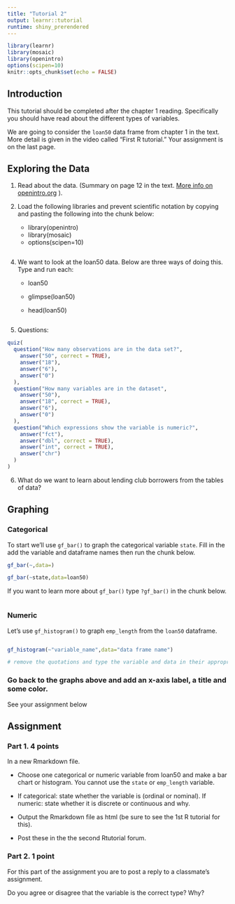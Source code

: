 ```yaml
---
title: "Tutorial 2"
output: learnr::tutorial
runtime: shiny_prerendered
---
```


```r
library(learnr)
library(mosaic)
library(openintro)
options(scipen=10)
knitr::opts_chunk$set(echo = FALSE)
```

## Introduction

This tutorial should be completed after the chapter 1 reading.
Specifically you should have read about the different types of
variables.

We are going to consider the `loan50` data frame from chapter 1 in the
text. More detail is given in the video called "First R tutorial." Your
assignment is on the last page.

## Exploring the Data

1.  Read about the data. (Summary on page 12 in the text. [More info on
    openintro.org](https://www.openintro.org/data/index.php?data=loan50)
    ).

2.  Load the following libraries and prevent scientific notation by
    copying and pasting the following into the chunk below: 
    -   library(openintro) 
    -   library(mosaic)
    -   options(scipen=10)

```r

```

4.  We want to look at the loan50 data. Below are three ways of doing
    this. Type and run each:
    -   loan50

    -   glimpse(loan50)

    -   head(loan50)

```r

```

5.  Questions:

```r
quiz(
  question("How many observations are in the data set?",
    answer("50", correct = TRUE),
    answer("18"),
    answer("6"),
    answer("0")
  ),
  question("How many variables are in the dataset",
    answer("50"),
    answer("18", correct = TRUE),
    answer("6"),
    answer("0")
  ),
  question("Which expressions show the variable is numeric?",
    answer("fct"),
    answer("dbl", correct = TRUE),
    answer("int", correct = TRUE),
    answer("chr")
  )
)
```

6.  What do we want to learn about lending club borrowers from the tables of data?

## Graphing

### Categorical

To start we'll use `gf_bar()` to graph the categorical variable `state`.
Fill in the add the variable and dataframe names then run the
chunk below.

```r
gf_bar(~,data=)
```

```r
gf_bar(~state,data=loan50)
```

If you want to learn more about `gf_bar()` type `?gf_bar()` in the chunk
below.

```r

```

### Numeric

Let's use `gf_histogram()` to graph `emp_length` from the `loan50`
dataframe.

```r

```

```r

gf_histogram(~"variable_name",data="data frame name")

# remove the quotations and type the variable and data in their appropriate locations. 
```

### Go back to the graphs above and add an x-axis label, a title and some color.


See your assignment below 

## Assignment

### Part 1. 4 points

In a new Rmarkdown file.

-   Choose one categorical or numeric variable from loan50 and make a bar chart or histogram. You cannot use the `state` or `emp_length` variable.

-   If categorical: state whether the variable is (ordinal or nominal). If numeric: state whether it is discrete or continuous and why.

-   Output the Rmarkdown file as html (be sure to see the 1st R tutorial for this).

-   Post these in the the second Rtutorial forum.

### Part 2. 1 point

For this part of the assignment you are to post a reply to a classmate's assignment.

Do you agree or disagree that the variable is the correct type? Why?

